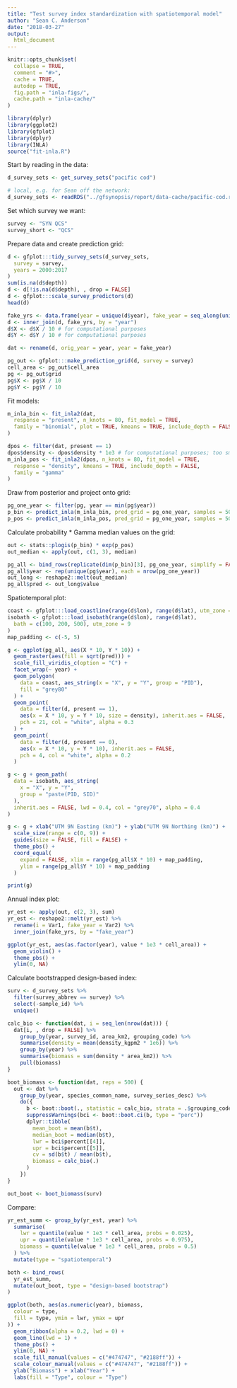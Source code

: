 ```yaml
---
title: "Test survey index standardization with spatiotemporal model"
author: "Sean C. Anderson"
date: "2018-03-27"
output:
  html_document
---
```


```r
knitr::opts_chunk$set(
  collapse = TRUE,
  comment = "#>",
  cache = TRUE,
  autodep = TRUE,
  fig.path = "inla-figs/",
  cache.path = "inla-cache/"
)
```

```r
library(dplyr)
library(ggplot2)
library(gfplot)
library(dplyr)
library(INLA)
source("fit-inla.R")
```

Start by reading in the data:

```r
d_survey_sets <- get_survey_sets("pacific cod")
```

```r
# local, e.g. for Sean off the network:
d_survey_sets <- readRDS("../gfsynopsis/report/data-cache/pacific-cod.rds")$survey_sets
```

Set which survey we want:

```r
survey <- "SYN QCS"
survey_short <- "QCS"
```

Prepare data and create prediction grid:

```r
d <- gfplot:::tidy_survey_sets(d_survey_sets,
  survey = survey,
  years = 2000:2017
)
sum(is.na(d$depth))
d <- d[!is.na(d$depth), , drop = FALSE]
d <- gfplot:::scale_survey_predictors(d)
head(d)

fake_yrs <- data.frame(year = unique(d$year), fake_year = seq_along(unique(d$year)))
d <- inner_join(d, fake_yrs, by = "year")
d$X <- d$X / 10 # for computational purposes
d$Y <- d$Y / 10 # for computational purposes

dat <- rename(d, orig_year = year, year = fake_year)

pg_out <- gfplot:::make_prediction_grid(d, survey = survey)
cell_area <- pg_out$cell_area
pg <- pg_out$grid
pg$X <- pg$X / 10
pg$Y <- pg$Y / 10
```

Fit models:

```r
m_inla_bin <- fit_inla2(dat,
  response = "present", n_knots = 80, fit_model = TRUE,
  family = "binomial", plot = TRUE, kmeans = TRUE, include_depth = FALSE
)

dpos <- filter(dat, present == 1)
dpos$density <- dpos$density * 1e3 # for computational purposes; too small otherwise
m_inla_pos <- fit_inla2(dpos, n_knots = 80, fit_model = TRUE,
  response = "density", kmeans = TRUE, include_depth = FALSE,
  family = "gamma"
)
```

Draw from posterior and project onto grid:

```r
pg_one_year <- filter(pg, year == min(pg$year))
p_bin <- predict_inla(m_inla_bin, pred_grid = pg_one_year, samples = 500, include_depth = FALSE)
p_pos <- predict_inla(m_inla_pos, pred_grid = pg_one_year, samples = 500, include_depth = FALSE)
```

Calculate probability * Gamma median values on the grid:

```r
out <- stats::plogis(p_bin) * exp(p_pos)
out_median <- apply(out, c(1, 3), median)

pg_all <- bind_rows(replicate(dim(p_bin)[3], pg_one_year, simplify = FALSE))
pg_all$year <- rep(unique(pg$year), each = nrow(pg_one_year))
out_long <- reshape2::melt(out_median)
pg_all$pred <- out_long$value
```

Spatiotemporal plot:

```r
coast <- gfplot:::load_coastline(range(d$lon), range(d$lat), utm_zone = 9)
isobath <- gfplot:::load_isobath(range(d$lon), range(d$lat),
  bath = c(100, 200, 500), utm_zone = 9
)
map_padding <- c(-5, 5)

g <- ggplot(pg_all, aes(X * 10, Y * 10)) +
  geom_raster(aes(fill = sqrt(pred))) +
  scale_fill_viridis_c(option = "C") +
  facet_wrap(~ year) +
  geom_polygon(
    data = coast, aes_string(x = "X", y = "Y", group = "PID"),
    fill = "grey80"
  ) +
  geom_point(
    data = filter(d, present == 1),
    aes(x = X * 10, y = Y * 10, size = density), inherit.aes = FALSE,
    pch = 21, col = "white", alpha = 0.3
  ) +
  geom_point(
    data = filter(d, present == 0),
    aes(x = X * 10, y = Y * 10), inherit.aes = FALSE,
    pch = 4, col = "white", alpha = 0.2
  )

g <- g + geom_path(
  data = isobath, aes_string(
    x = "X", y = "Y",
    group = "paste(PID, SID)"
  ),
  inherit.aes = FALSE, lwd = 0.4, col = "grey70", alpha = 0.4
)

g <- g + xlab("UTM 9N Easting (km)") + ylab("UTM 9N Northing (km)") +
  scale_size(range = c(0, 9)) +
  guides(size = FALSE, fill = FALSE) +
  theme_pbs() +
  coord_equal(
    expand = FALSE, xlim = range(pg_all$X * 10) + map_padding,
    ylim = range(pg_all$Y * 10) + map_padding
  )

print(g)
```

Annual index plot:

```r
yr_est <- apply(out, c(2, 3), sum)
yr_est <- reshape2::melt(yr_est) %>%
  rename(i = Var1, fake_year = Var2) %>%
  inner_join(fake_yrs, by = "fake_year")

ggplot(yr_est, aes(as.factor(year), value * 1e3 * cell_area)) +
  geom_violin() +
  theme_pbs() +
  ylim(0, NA)
```

Calculate bootstrapped design-based index:

```r
surv <- d_survey_sets %>%
  filter(survey_abbrev == survey) %>%
  select(-sample_id) %>%
  unique()

calc_bio <- function(dat, i = seq_len(nrow(dat))) {
  dat[i, , drop = FALSE] %>%
    group_by(year, survey_id, area_km2, grouping_code) %>%
    summarise(density = mean(density_kgpm2 * 1e6)) %>%
    group_by(year) %>%
    summarise(biomass = sum(density * area_km2)) %>%
    pull(biomass)
}

boot_biomass <- function(dat, reps = 500) {
  out <- dat %>%
    group_by(year, species_common_name, survey_series_desc) %>%
    do({
      b <- boot::boot(., statistic = calc_bio, strata = .$grouping_code, R = reps)
      suppressWarnings(bci <- boot::boot.ci(b, type = "perc"))
      dplyr::tibble(
        mean_boot = mean(b$t),
        median_boot = median(b$t),
        lwr = bci$percent[[4]],
        upr = bci$percent[[5]],
        cv = sd(b$t) / mean(b$t),
        biomass = calc_bio(.)
      )
    })
}

out_boot <- boot_biomass(surv)
```

Compare:

```r
yr_est_summ <- group_by(yr_est, year) %>%
  summarise(
    lwr = quantile(value * 1e3 * cell_area, probs = 0.025),
    upr = quantile(value * 1e3 * cell_area, probs = 0.975),
    biomass = quantile(value * 1e3 * cell_area, probs = 0.5)
  ) %>%
  mutate(type = "spatiotemporal")

both <- bind_rows(
  yr_est_summ,
  mutate(out_boot, type = "design-based bootstrap")
)

ggplot(both, aes(as.numeric(year), biomass,
  colour = type,
  fill = type, ymin = lwr, ymax = upr
)) +
  geom_ribbon(alpha = 0.2, lwd = 0) +
  geom_line(lwd = 1) +
  theme_pbs() +
  ylim(0, NA) +
  scale_fill_manual(values = c("#474747", "#2188ff")) +
  scale_colour_manual(values = c("#474747", "#2188ff")) +
  ylab("Biomass") + xlab("Year") +
  labs(fill = "Type", colour = "Type")
```

